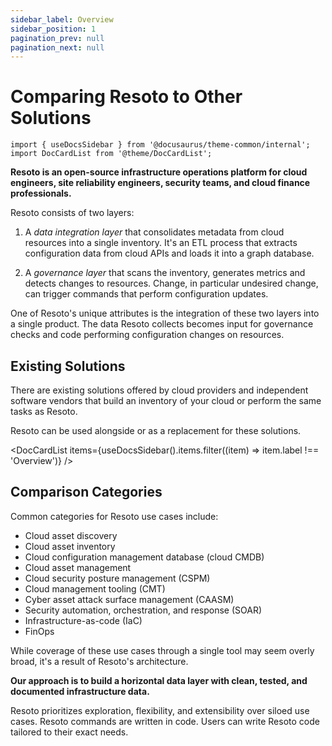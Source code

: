 ```yaml
---
sidebar_label: Overview
sidebar_position: 1
pagination_prev: null
pagination_next: null
---
```


# Comparing Resoto to Other Solutions

```mdx-code-block
import { useDocsSidebar } from '@docusaurus/theme-common/internal';
import DocCardList from '@theme/DocCardList';
```

**Resoto is an open-source infrastructure operations platform for cloud engineers, site reliability engineers, security teams, and cloud finance professionals.**

Resoto consists of two layers:

1. A _data integration layer_ that consolidates metadata from cloud resources into a single inventory. It's an ETL process that extracts configuration data from cloud APIs and loads it into a graph database.

2. A _governance layer_ that scans the inventory, generates metrics and detects changes to resources. Change, in particular undesired change, can trigger commands that perform configuration updates.

One of Resoto's unique attributes is the integration of these two layers into a single product. The data Resoto collects becomes input for governance checks and code performing configuration changes on resources.

## Existing Solutions

There are existing solutions offered by cloud providers and independent software vendors that build an inventory of your cloud or perform the same tasks as Resoto.

Resoto can be used alongside or as a replacement for these solutions.

<DocCardList items={useDocsSidebar().items.filter((item) => item.label !== 'Overview')} />

## Comparison Categories

Common categories for Resoto use cases include:

- Cloud asset discovery
- Cloud asset inventory
- Cloud configuration management database (cloud CMDB)
- Cloud asset management
- Cloud security posture management (CSPM)
- Cloud management tooling (CMT)
- Cyber asset attack surface management (CAASM)
- Security automation, orchestration, and response (SOAR)
- Infrastructure-as-code (IaC)
- FinOps

While coverage of these use cases through a single tool may seem overly broad, it's a result of Resoto's architecture.

**Our approach is to build a horizontal data layer with clean, tested, and documented infrastructure data.**

Resoto prioritizes exploration, flexibility, and extensibility over siloed use cases. Resoto commands are written in code. Users can write Resoto code tailored to their exact needs.
